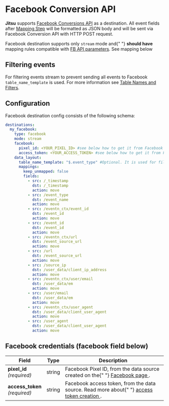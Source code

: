# Facebook Conversion API

**Jitsu** supports [Facebook Conversions API](https://developers.facebook.com/docs/marketing-api/conversions-api/) as a
destination. All event fields after [Mapping Step](/docs/how-it-works/architecture#mapping-step) will be formatted as JSON body and will be sent via Facebook Conversion API with HTTP POST request.

<Hint>
  Facebook destination supports only <code inline="true">stream</code> mode and{" "}
  <b>should have</b> mapping rules compatible with
  <a href="https://developers.facebook.com/docs/marketing-api/conversions-api/using-the-api">FB API parameters</a>. See mapping below
</Hint>

## Filtering events

For filtering events stream to prevent sending all events to Facebook `table_name_template` is used.
For more information see [Table Names and Filters](/docs/configuration/table-names-and-filters).

## Configuration

Facebook destination config consists of the following schema:

```yaml
destinations:
  my_facebook:
    type: facebook
    mode: stream
    facebook:
      pixel_id: <YOUR_PIXEL_ID> #see below how to get it from Facebook
      access_token: <YOUR_ACCESS_TOKEN> #see below how to get it from Facebook
    data_layout:
      table_name_template: "$.event_type" #Optional. It is used for filtering events.
      mappings:
        keep_unmapped: false
        fields:
          - src: /_timestamp
            dst: /_timestamp
            action: move
          - src: /event_type
            dst: /event_name
            action: move
          - src: /eventn_ctx/event_id
            dst: /event_id
            action: move
          - src: /event_id
            dst: /event_id
            action: move
          - src: /eventn_ctx/url
            dst: /event_source_url
            action: move
          - src: /url
            dst: /event_source_url
            action: move
          - src: /source_ip
            dst: /user_data/client_ip_address
            action: move
          - src: /eventn_ctx/user/email
            dst: /user_data/em
            action: move
          - src: /user/email
            dst: /user_data/em
            action: move
          - src: /eventn_ctx/user_agent
            dst: /user_data/client_user_agent
            action: move
          - src: /user_agent
            dst: /user_data/client_user_agent
            action: move
```

## Facebook credentials (facebook field below)

<table>
  <thead>
    <tr>
      <th>Field</th>
      <th>Type</th>
      <th>Description</th>
    </tr>
  </thead>
  <tbody>
    <tr>
      <td>
        <b>pixel_id</b>
        <br />
        <em>(required)</em>
      </td>
      <td>string</td>
      <td>
        Facebook Pixel ID, from the data source created on the{" "}
        <a href="https://www.facebook.com/ads/manager/pixel/facebook_pixel/">
          Facebook page
        </a>
        .
      </td>
    </tr>
    <tr>
      <td>
        <b>access_token</b>
        <br />
        <em>(required)</em>
      </td>
      <td>string</td>
      <td>
        Facebook access token, from the data source. Read more about{" "}
        <a href="https://developers.facebook.com/docs/marketing-api/conversions-api/get-started#via-events-manager">
          access token creation
        </a>
        .
      </td>
    </tr>
  </tbody>
</table>

